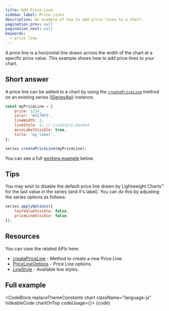 ```yaml
---
title: Add Price Line
sidebar_label: Price Lines
description: An example of how to add price lines to a chart.
pagination_prev: null
pagination_next: null
keywords:
  - price line
---
```


A price line is a horizontal line drawn across the width of the chart at a specific price value.
This example shows how to add price lines to your chart.

## Short answer

A price line can be added to a chart by using the
[`createPriceLine`](/docs/api/interfaces/ISeriesApi#createpriceline) method on an existing series
([ISeriesApi](/docs/api/interfaces/ISeriesApi)) instance.

```js
const myPriceLine = {
    price: 1234,
    color: '#3179F5',
    lineWidth: 2,
    lineStyle: 2, // LineStyle.Dashed
    axisLabelVisible: true,
    title: 'my label',
};

series.createPriceLine(myPriceLine);
```

You can see a full [working example](#full-example) below.

## Tips

You may wish to disable the default price line drawn by Lightweight Charts™
for the last value in the series (and it's label). You can do this by adjusting the
series options as follows:

```js
series.applyOptions({
    lastValueVisible: false,
    priceLineVisible: false,
});
```

## Resources

You can view the related APIs here:
- [createPriceLine](/docs/api/interfaces/ISeriesApi#createpriceline) - Method to create a new Price Line.
- [PriceLineOptions](/docs/api/interfaces/PriceLineOptions) - Price Line options.
- [LineStyle](/docs/api/enumerations/LineStyle) - Available line styles.

## Full example


<CodeBlock replaceThemeConstants chart className="language-js" hideableCode chartOnTop codeUsage={<UsageGuidePartial />}>
	{code}
</CodeBlock>
